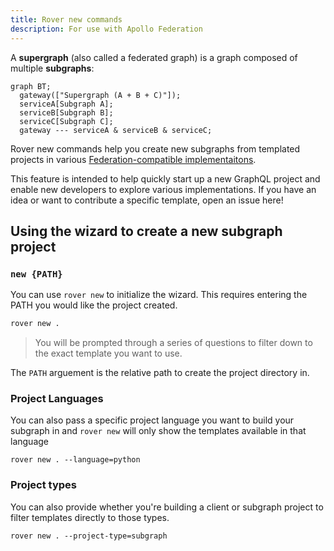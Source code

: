 ```yaml
---
title: Rover new commands
description: For use with Apollo Federation
---
```


A **supergraph** (also called a federated graph) is a graph composed of multiple **subgraphs**:

```mermaid
graph BT;
  gateway(["Supergraph (A + B + C)"]);
  serviceA[Subgraph A];
  serviceB[Subgraph B];
  serviceC[Subgraph C];
  gateway --- serviceA & serviceB & serviceC;
```

Rover new commands help you create new subgraphs from templated projects in various [Federation-compatible implementaitons](/federation/supported-subgraphs).

This feature is intended to help quickly start up a new GraphQL project and enable new developers to explore various implementations. If you have an idea or want to contribute a specific template, open an issue here!

## Using the wizard to create a new subgraph project

### `new {PATH}`

You can use `rover new` to initialize the wizard. This requires entering the PATH you would like the project created.

```bash
rover new .
```

> You will be prompted through a series of questions to filter down to the exact template you want to use.

The `PATH` arguement is the relative path to create the project directory in.

### Project Languages

You can also pass a specific project language you want to build your subgraph in and `rover new` will only show the templates available in that language

```shell
rover new . --language=python
```

### Project types

You can also provide whether you're building a client or subgraph project to filter templates directly to those types.

```shell
rover new . --project-type=subgraph
```
